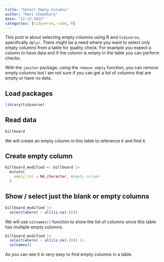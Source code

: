 ```yaml
---
title: "Select Empty Columns"
author: "Ravi Chowdhury"
date: "12-12-2023"
categories: [tidyverse, code, R]
---
```


This post is about selecting empty columns using R and `tidyverse`, specifically `dplyr`. There might be a need where you want to select only empty columns from a table for quality check. For example you expect a column to have data and if the column is empty in the table you can perform checks.

With the `janitor` package, using the `remove_empty` function, you can remove empty columns but I am not sure if you can get a list of columns that are empty or have no data.

## Load packages

```r
library(tidyverse)
```

## Read data

```r
billboard
```

We will create an empty column in this table to reference it and find it.

## Create empty column

```r
billboard_modified <- billboard |> 
  mutate(
    empty_col = NA_character_ #empty column
  )
```

## Show / select just the blank or empty columns

```r
billboard_modified |> 
  select(where( ~ all(is.na(.))))
```

We will use `colnames()` function to show the list of columns since this table has multiple empty columns.

```r
billboard_modified |> 
  select(where( ~ all(is.na(.)))) |> 
  colnames()
```

As you can see it is very easy to find empty columns in a table.
